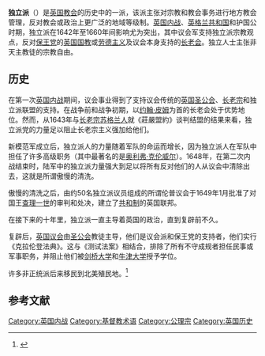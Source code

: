 '''独立派'''（{{lang-en|Independent}}）是[[英国教会|英国教会]]的历史中的一派，该派主张对宗教和教会事务进行地方教会管理，反对教会或政治上更广泛的地域等级制。[[英国内战|英国内战]]、[[英格兰共和国|英格兰共和国]]和护国公时期，独立派在1642年至1660年间影响尤为突出，其中议会军支持独立派宗教观点，反对[[骑士党|保王党]]的[[英国国教|英国国教]]或[[威廉·劳德|劳德主义]]及议会本身支持的[[长老会|长老会]]。独立人士主张非天主教徒的宗教自由。

== 历史 ==
在第一次[[英国内战|英国内战]]期间，议会事业得到了支持议会传统的[[英国圣公会|英国圣公会]]、[[苏格兰长老宗|长老宗]]和独立派联盟的支持。在战争前和战争初期，以[[约翰·皮姆|约翰·皮姆]]为首的长老会处于优势地位。然而，从1643年与[[苏格兰长老宗|长老宗]][[苏格兰人|苏格兰人]]就《莊嚴盟約》谈判结盟的结果来看，独立派党的力量足以阻止长老宗主义强加给他们。

新模范军成立后，独立派人的力量随着军队的命运而增长，因为独立派人在军队中担任了许多高级职务（其中最著名的是[[奥利弗·克伦威尔|奥利弗·克伦威尔]]）。1648年，在第二次内战结束时，陆军中的独立派力量强大到足以将所有反对他们的人从议会中清除出去，这就是所谓傲慢的清洗。

傲慢的清洗之后，由约50名独立派议员组成的所谓伦普议会于1649年1月批准了对国王[[查理一世|查理一世]]的审判和处决，建立了[[共和制|共和制]]的英国联邦。

在接下来的十年里，独立派一直主导着英国的政治，直到复辟前不久。

复辟后，[[英国议会|英国议会]]由[[英国圣公会|圣公会]]教徒主导，他们是议会派和保王党的支持者，他们实行《克拉伦登法典》。这与《测试法案》相结合，排除了所有不守成规者担任民事或军事职务，并阻止他们被[[剑桥大学|剑桥大学]]和[[牛津大学|牛津大学]]授予学位。

许多非正统派后来移民到北美殖民地。<ref>{{Cite web|url=https://www.encyclopediavirginia.org/Puritans_in_Colonial_Virginia|title=Puritans in Colonial Virginia|website=www.encyclopediavirginia.org|access-date=2020-01-01|archive-date=2021-01-26|archive-url=https://web.archive.org/web/20210126095130/https://www.encyclopediavirginia.org/Puritans_in_Colonial_Virginia|dead-url=no}}</ref>

== 参考文献 ==
{{Reflist}}

[[Category:英国内战|Category:英国内战]]
[[Category:基督教术语|Category:基督教术语]]
[[Category:公理宗|Category:公理宗]]
[[Category:英国历史|Category:英国历史]]